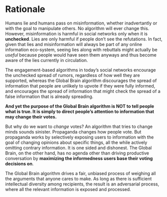 # Rationale {#Rationale}

Humans lie and humans pass on misinformation, whether inadvertantly or with the goal to manipulate others. No algorithm will ever change this. However, misinformation is harmful in social networks only when it is **unchecked**. Lies are only harmful if people don't see the refutations. In fact, given that lies and misinformation will always be part of any online information eco-system, seeing lies along with rebuttals might actually be *useful* because people would have seen them anyways and thus become aware of the lies currently in circulation.

The engagement-based algorithms in today's social networks encourage the unchecked spread of rumors, regardless of how well they are supported, whereas the Global Brain algorithm discourages the spread of information that people are unlikely to upvote if they were fully informed, and encourages the spread of information that might check the spread of a false information that is already spreading.

**And yet the purpose of the Global Brain algorithm is NOT to tell people what is true. It is simply to direct people's attention to information that may change their votes.**

But why do we want to *change* votes? An algorithm that tries to change minds sounds sinister. Propaganda changes how people vote. But propaganda works by selectively exposing users to information with the goal of changing opinions about specific things, all the while actively omitting contrary information. It is one sided and dishonest. The Global Brain, on the other hand, has no agenda other than driving productive conversation by **maximizing the informedness users base their voting decisions on**.

The Global Brain algorithm drives a fair, unbiased process of weighing all the arguments that anyone cares to make. As long as there is sufficient intellectual diversity among recipients, the result is an adversarial process, where all the relevant information is exposed and processed.

